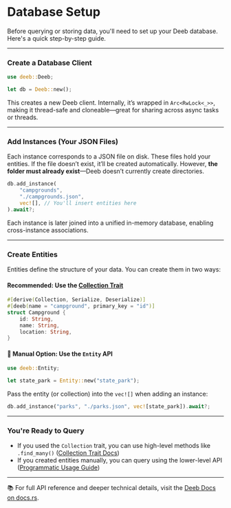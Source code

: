 # Database Setup

Before querying or storing data, you'll need to set up your Deeb database. Here's a quick step-by-step guide.

---

### Create a Database Client

```rust
use deeb::Deeb;

let db = Deeb::new();
```

This creates a new Deeb client. Internally, it’s wrapped in `Arc<RwLock<_>>`, making it thread-safe and cloneable—great for sharing across async tasks or threads.

---

### Add Instances (Your JSON Files)

Each instance corresponds to a JSON file on disk. These files hold your entities. If the file doesn’t exist, it’ll be created automatically. However, **the folder must already exist**—Deeb doesn’t currently create directories.

```rust
db.add_instance(
    "campgrounds",
    "./campgrounds.json",
    vec![], // You'll insert entities here
).await?;
```

Each instance is later joined into a unified in-memory database, enabling cross-instance associations.

---

### Create Entities

Entities define the structure of your data. You can create them in two ways:

#### Recommended: Use the [Collection Trait](/docs/collection-trait)

```rust
#[derive(Collection, Serialize, Deserialize)]
#[deeb(name = "campground", primary_key = "id")]
struct Campground {
    id: String,
    name: String,
    location: String,
}
```

#### 🔧 Manual Option: Use the `Entity` API

```rust
use deeb::Entity;

let state_park = Entity::new("state_park");
```

Pass the entity (or collection) into the `vec![]` when adding an instance:

```rust
db.add_instance("parks", "./parks.json", vec![state_park]).await?;
```

---

### You're Ready to Query

- If you used the `Collection` trait, you can use high-level methods like `.find_many()` ([Collection Trait Docs](/docs/collection-trait))
- If you created entities manually, you can query using the lower-level API ([Programmatic Usage Guide](/docs/programmatic-usage))

---

📚 For full API reference and deeper technical details, visit the [Deeb Docs on docs.rs](https://docs.rs/deeb/latest/deeb/).
